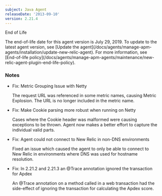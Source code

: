 ```yaml
---
subject: Java Agent
releaseDate: '2013-09-10'
version: 2.21.4
---
```


End of Life

<Callout variant="important">
  The end-of-life date for this agent version is July 29, 2019. To update to the latest agent version, see [Update the agent](/docs/agents/manage-apm-agents/installation/update-new-relic-agent). For more information, see [End-of-life policy](/docs/agents/manage-apm-agents/maintenance/new-relic-agent-plugin-end-life-policy).
</Callout>

### Notes

* Fix: Metric Grouping Issue with Netty

  The request URL was referenced in some metric names, causing Metric Explosion. The URL is no longer included in the metric name.
* Fix: Make Cookie parsing more robust when running on Netty

  Cases where the Cookie header was malformed were causing exceptions to be thrown. Agent now makes a better effort to capture the individual valid parts.
* Fix: Agent could not connect to New Relic in non-DNS environments

  Fixed an issue which caused the agent to only be able to connect to New Relic in environments where DNS was used for hostname resolution.
* Fix: In 2.21.2 and 2.21.3 an @Trace annotation ignored the transaction for Apdex

  An @Trace annotation on a method called in a web transaction had the side-effect of ignoring the transaction for calculating the Apdex score.
